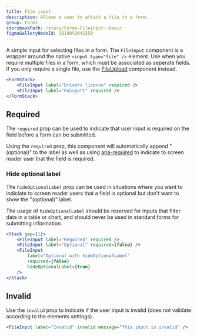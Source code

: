 ```yaml
---
title: File input
description: Allows a user to attach a file to a form.
group: Forms
storybookPath: /story/Forms-FileInput--basic
figmaGalleryNodeId: 16180%3A41550
---
```


A simple input for selecting files in a form. The `FileInput` component is a wrapper around the native `<input type="file" />` element. Use when you require multiple files in a form, which must be associated as seperate fields. If you only require a single file, use the [FileUpload](/components/file-upload) component instead.

```jsx live
<FormStack>
	<FileInput label="Drivers license" required />
	<FileInput label="Passport" required />
</FormStack>
```

## Required

The `required` prop can be used to indicate that user input is required on the field before a form can be submitted.

Using the `required` prop, this component will automatically append "(optional)" to the label as well as using [aria-required](https://developer.mozilla.org/en-US/docs/Web/Accessibility/ARIA/Attributes/aria-required) to indicate to screen reader user that the field is required.

### Hide optional label

The `hideOptionalLabel` prop can be used in situations where you want to indiciate to screen reader users that a field is optional but don't want to show the "(optional)" label.

The usage of `hideOptionalLabel` should be reserved for inputs that filter data in a table or chart, and should never be used in standard forms for submitting information.

```jsx live
<Stack gap={1}>
	<FileInput label="Required" required />
	<FileInput label="Optional" required={false} />
	<FileInput
		label="Optional with hideOptionalLabel"
		required={false}
		hideOptionalLabel={true}
	/>
</Stack>
```

## Invalid

Use the `invalid` prop to indicate if the user input is invalid (does not validate according to the elements settings).

```jsx live
<FileInput label="Invalid" invalid message="This input is invalid" />
```
